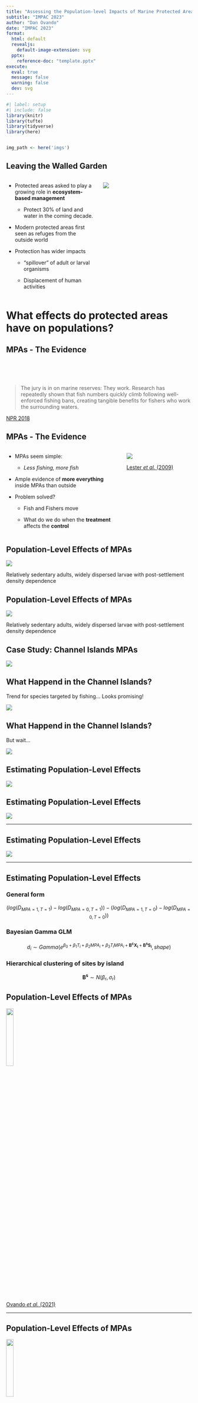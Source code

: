 ```yaml
---
title: "Assessing the Population-level Impacts of Marine Protected Areas"
subtitle: "IMPAC 2023"
author: "Dan Ovando"
date: "IMPAC 2023"
format:
  html: default
  revealjs:
    default-image-extension: svg
  pptx:
    reference-doc: "template.pptx"
execute: 
  eval: true
  message: false
  warning: false
  dev: svg
---
```



```r
#| label: setup
#| include: false
library(knitr)
library(tufte)
library(tidyverse)
library(here)


img_path <- here('imgs')
```

## Leaving the Walled Garden


:::: {.columns}
::: {.column width="50%"}
- Protected areas asked to play a growing role in **ecosystem-based management**
  
  - Protect 30% of land and water in the coming decade.
  
- Modern protected areas first seen as refuges from the outside world
  
- Protection has wider impacts
  
  - "spillover" of adult or larval organisms
  
  - Displacement of human activities 

:::

::: {.column width="50%"}
![](imgs/IMG_1679.JPG)
:::
::::


# What effects do protected areas have on populations?

## MPAs - The Evidence

<br>
<br>
<br>

> The jury is in on marine reserves: They work.
> Research has repeatedly shown that fish numbers quickly climb following well-enforced fishing bans, 
> creating tangible benefits for fishers who work the surrounding waters.

[NPR 2018](https://www.npr.org/sections/thesalt/2018/09/14/647441547/could-a-ban-on-fishing-in-international-waters-become-a-reality)

## MPAs - The Evidence

:::: {.columns}
::: {.column width="50%}

- MPAs seem simple: 
  - *Less fishing, more fish*

- Ample evidence of **more everything** inside MPAs than outside

- Problem solved?

  - Fish and Fishers move

  - What do we do when the **treatment** affects the **control**
:::
::: {.column width="50%"}

![](`r file.path(img_path,"lester.jpg")`)

[Lester *et al.* (2009)](https://www.int-res.com/abstracts/meps/v384/p33-46)
:::
::::


## Population-Level Effects of MPAs

![](`r file.path(img_path,"bio_anim.gif")`)


::: notes
Relatively sedentary adults, widely dispersed larvae with post-settlement density dependence
:::

## Population-Level Effects of MPAs


![](`r file.path(img_path,"fleet_anim.gif")`)


::: notes
Relatively sedentary adults, widely dispersed larvae with post-settlement density dependence
:::

## Case Study: Channel Islands MPAs

![](`r file.path(img_path,"ci.png")`)


## What Happend in the Channel Islands?

Trend for species targeted by fishing... Looks promising!

![](`r file.path(img_path,"raw_targ_trend.png")`)


## What Happend in the Channel Islands?

But wait... 

![](`r file.path(img_path,"raw_trend.png")`)

## Estimating Population-Level Effects

![](`r file.path(img_path,"did.001.jpeg")`)


## Estimating Population-Level Effects

![](`r file.path(img_path,"did.002.jpeg")`)


---


## Estimating Population-Level Effects

![](`r file.path(img_path,"did.003.jpeg")`)

---

## Estimating Population-Level Effects

### General form

$$(log(D_{MPA=1, T = 1})-log(D_{MPA=0, T = 1}))-(log(D_{MPA = 1,T = 0})-log(D_{MPA =0, T = 0}))$$


### Bayesian Gamma GLM 

$$d_{i} \sim Gamma(e^{\beta_0 + \beta_1T_{i} +  \beta_2MPA_{i} + \beta_{3}T_iMPA_i + \mathbf{B^cX_i} + \mathbf{B^sS_i}},shape)$$


### Hierarchical clustering of sites by island
$$\mathbf{B^s} \sim N(\beta_r,\sigma_r)$$ 


## Population-Level Effects of MPAs

![](`r file.path(img_path,"a_priori_plot.png")`){width=20%}

[Ovando *et al.* (2021)](https://conbio.onlinelibrary.wiley.com/doi/abs/10.1111/cobi.13782)

---


## Population-Level Effects of MPAs

![](`r file.path(img_path,"mpa_effect_plot.png")`){width=20%}

[Ovando *et al.* (2021)](https://conbio.onlinelibrary.wiley.com/doi/abs/10.1111/cobi.13782)

---


## Effects of Protected Areas

::: columns
::: {.column width = "50%"}

- Protected areas can support ecosystem-based management

- Critical to consider effects **inside** and **outside**

-  **Population** effects may be smaller and harder to find than conventionally thought

- Does not mean there are not benefits
  - But may impede adaptive management
  
- Communities should have a clear understanding of expected effects of protected areas
:::
::: {.column width="50%}
![](imgs/IMG_2947.JPG)
:::
:::


## The Catch-22 of MPA Design

The **closer** your control site, the more risk of spillover. The **further**, the less likely it is a valid environmental control

